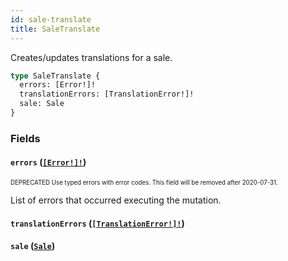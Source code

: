 ```yaml
---
id: sale-translate
title: SaleTranslate
---
```


Creates/updates translations for a sale.

```graphql
type SaleTranslate {
  errors: [Error!]!
  translationErrors: [TranslationError!]!
  sale: Sale
}
```

### Fields

#### `errors` ([`[Error!]!`](/api-reference/objects/error.mdx))

<sub><sup><span className="deprecatedTag">DEPRECATED</span> Use typed errors with error codes. This field will be removed after 2020-07-31.</sup></sub>

List of errors that occurred executing the mutation.

#### `translationErrors` ([`[TranslationError!]!`](/api-reference/objects/translation-error.mdx))

#### `sale` ([`Sale`](/api-reference/objects/sale.mdx))
